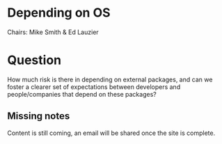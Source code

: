 # Depending on OS

Chairs: Mike Smith & Ed Lauzier

# Question

How much risk is there in depending on external packages, and can we foster a clearer set of expectations between developers and people/companies that depend on these packages?

::: {.callout-warning}

## Missing notes

Content is still coming, an email will be shared once the site is complete.

:::